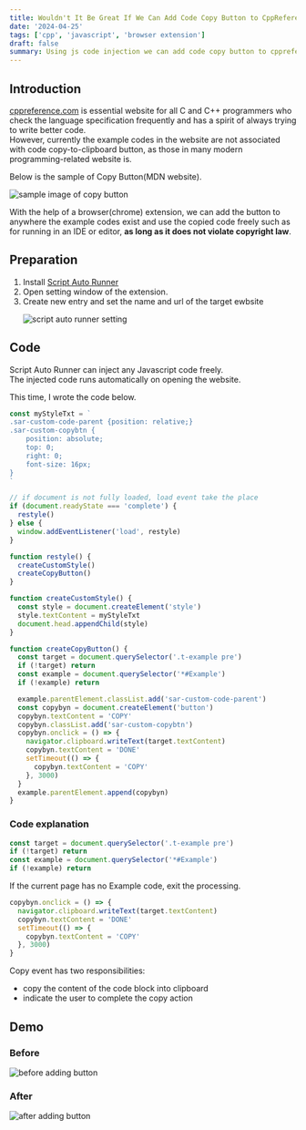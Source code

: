 ```yaml
---
title: Wouldn't It Be Great If We Can Add Code Copy Button to CppReference website?
date: '2024-04-25'
tags: ['cpp', 'javascript', 'browser extension']
draft: false
summary: Using js code injection we can add code copy button to cppreference website
---
```


<TOCInline toc={props.toc} toHeading={3} asDisclosure={true} />

## Introduction

[cppreference.com](https://en.cppreference.com) is essential website for all C and C++ programmers who check the language specification frequently and has a spirit of always trying to write better code.  
However, currently the example codes in the website are not associated with code copy-to-clipboard button, as those in many modern programming-related website is.

Below is the sample of Copy Button(MDN website).

<p>
  <Image
    src="/learner-blog-second/cppreference-add-copybuttom/njmmvplkv73og0cbzxce.png"
    alt="sample image of copy button"
    width={1215}
    height={782}
    className="img"
  />
</p>

With the help of a browser(chrome) extension, we can add the button to anywhere the example codes exist and use the copied code freely such as for running in an IDE or editor, **as long as it does not violate copyright law**.

## Preparation

1. Install [Script Auto Runner](https://github.com/nakajmg/ScriptAutoRunner)
2. Open setting window of the extension.
3. Create new entry and set the name and url of the target ewbsite
   <p>
     <Image
       src="/learner-blog-second/cppreference-add-copybuttom/puht5rvun7lcvgtdi7wr.png"
       alt="script auto runner setting"
       width={878}
       height={180}
       className="img"
     />
   </p>

## Code

Script Auto Runner can inject any Javascript code freely.  
The injected code runs automatically on opening the website.

This time, I wrote the code below.

```js
const myStyleTxt = `
.sar-custom-code-parent {position: relative;}
.sar-custom-copybtn {
    position: absolute;
    top: 0;
    right: 0;
    font-size: 16px;
}
`

// if document is not fully loaded, load event take the place
if (document.readyState === 'complete') {
  restyle()
} else {
  window.addEventListener('load', restyle)
}

function restyle() {
  createCustomStyle()
  createCopyButton()
}

function createCustomStyle() {
  const style = document.createElement('style')
  style.textContent = myStyleTxt
  document.head.appendChild(style)
}

function createCopyButton() {
  const target = document.querySelector('.t-example pre')
  if (!target) return
  const example = document.querySelector('*#Example')
  if (!example) return

  example.parentElement.classList.add('sar-custom-code-parent')
  const copybyn = document.createElement('button')
  copybyn.textContent = 'COPY'
  copybyn.classList.add('sar-custom-copybtn')
  copybyn.onclick = () => {
    navigator.clipboard.writeText(target.textContent)
    copybyn.textContent = 'DONE'
    setTimeout(() => {
      copybyn.textContent = 'COPY'
    }, 3000)
  }
  example.parentElement.append(copybyn)
}
```

### Code explanation

```js
const target = document.querySelector('.t-example pre')
if (!target) return
const example = document.querySelector('*#Example')
if (!example) return
```

If the current page has no Example code, exit the processing.

```js
copybyn.onclick = () => {
  navigator.clipboard.writeText(target.textContent)
  copybyn.textContent = 'DONE'
  setTimeout(() => {
    copybyn.textContent = 'COPY'
  }, 3000)
}
```

Copy event has two responsibilities:

- copy the content of the code block into clipboard
- indicate the user to complete the copy action

## Demo

### Before

<p>
  <Image
    src="/learner-blog-second/cppreference-add-copybuttom/np50uyhiyh4mc8bdhedk.png"
    alt="before adding button"
    width={780}
    height={575}
    className="img"
  />
</p>

### After

<p>
  <Image
    src="/learner-blog-second/cppreference-add-copybuttom/a20dr8brbagz0nhuidxx.png"
    alt="after adding button"
    width={837}
    height={590}
    className="img"
  />
</p>
